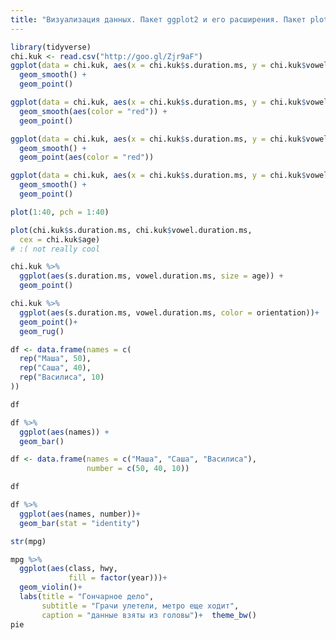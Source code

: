 ```yaml
---
title: "Визуализация данных. Пакет ggplot2 и его расширения. Пакет plotly. R Markdown. R Notebook. Shiny"
---
```


```r
library(tidyverse)
chi.kuk <- read.csv("http://goo.gl/Zjr9aF")
ggplot(data = chi.kuk, aes(x = chi.kuk$s.duration.ms, y = chi.kuk$vowel.duration.ms)) +
  geom_smooth() +
  geom_point()
```
```r
ggplot(data = chi.kuk, aes(x = chi.kuk$s.duration.ms, y = chi.kuk$vowel.duration.ms)) +
  geom_smooth(aes(color = "red")) +
  geom_point()

```

```r
ggplot(data = chi.kuk, aes(x = chi.kuk$s.duration.ms, y = chi.kuk$vowel.duration.ms)) +
  geom_smooth() +
  geom_point(aes(color = "red"))

```
```r
ggplot(data = chi.kuk, aes(x = chi.kuk$s.duration.ms, y = chi.kuk$vowel.duration.ms, color = "red")) +
  geom_smooth() +
  geom_point()

```
```r
plot(1:40, pch = 1:40)
```

```r
plot(chi.kuk$s.duration.ms, chi.kuk$vowel.duration.ms,
  cex = chi.kuk$age)
# :( not really cool 
```


```r
chi.kuk %>%
  ggplot(aes(s.duration.ms, vowel.duration.ms, size = age)) +
  geom_point()

```

```r
chi.kuk %>% 
  ggplot(aes(s.duration.ms, vowel.duration.ms, color = orientation))+
  geom_point()+
  geom_rug()
```

```r
df <- data.frame(names = c(
  rep("Маша", 50),
  rep("Саша", 40),
  rep("Василиса", 10)
))

df
```
```r
df %>% 
  ggplot(aes(names)) +
  geom_bar()
```

```r
df <- data.frame(names = c("Маша", "Саша", "Василиса"), 
                 number = c(50, 40, 10))

df
```

```r
df %>% 
  ggplot(aes(names, number))+
  geom_bar(stat = "identity")
```

```r
str(mpg)
```
```r
mpg %>%
  ggplot(aes(class, hwy, 
             fill = factor(year)))+
  geom_violin()+
  labs(title = "Гончарное дело",
       subtitle = "Грачи улетели, метро еще ходит",
       caption = "данные взяты из головы")+  theme_bw()
pie
```

